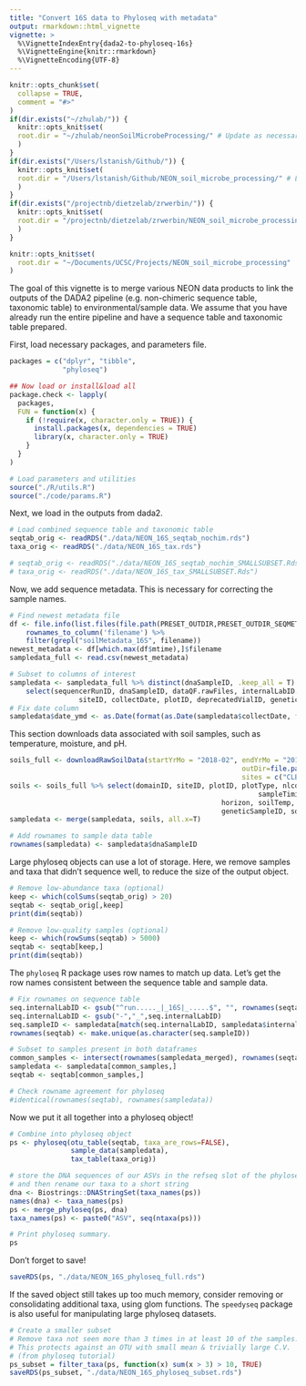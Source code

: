 ```yaml
---
title: "Convert 16S data to Phyloseq with metadata"
output: rmarkdown::html_vignette
vignette: >
  %\VignetteIndexEntry{dada2-to-phyloseq-16s}
  %\VignetteEngine{knitr::rmarkdown}
  %\VignetteEncoding{UTF-8}
---
```


```r
knitr::opts_chunk$set(
  collapse = TRUE,
  comment = "#>"
)
if(dir.exists("~/zhulab/")) {
  knitr::opts_knit$set(
  root.dir = "~/zhulab/neonSoilMicrobeProcessing/" # Update as necessary. Should refer to the absolute filepath of the project root directory (e.g. .../neonSoilMicrobeProcessing)
  )
}
if(dir.exists("/Users/lstanish/Github/")) {
  knitr::opts_knit$set(
  root.dir = "/Users/lstanish/Github/NEON_soil_microbe_processing/" # LFS directory file path. 
  )
}
if(dir.exists("/projectnb/dietzelab/zrwerbin/")) {
  knitr::opts_knit$set(
  root.dir = "/projectnb/dietzelab/zrwerbin/NEON_soil_microbe_processing/" # ZW directory file path.
  )
}

knitr::opts_knit$set(
  root.dir = "~/Documents/UCSC/Projects/NEON_soil_microbe_processing"
)
```

The goal of this vignette is to merge various NEON data products to link the outputs of the DADA2 pipeline (e.g. non-chimeric sequence table, taxonomic table) to environmental/sample data. We assume that you have already run the entire pipeline and have a sequence table and taxonomic table prepared.

First, load necessary packages, and parameters file.
```r
packages = c("dplyr", "tibble",
             "phyloseq")

## Now load or install&load all
package.check <- lapply(
  packages,
  FUN = function(x) {
    if (!require(x, character.only = TRUE)) {
      install.packages(x, dependencies = TRUE)
      library(x, character.only = TRUE)
    }
  }
)

# Load parameters and utilities
source("./R/utils.R")
source("./code/params.R")
```

Next, we load in the outputs from dada2.
```r
# Load combined sequence table and taxonomic table
seqtab_orig <- readRDS("./data/NEON_16S_seqtab_nochim.rds")
taxa_orig <- readRDS("./data/NEON_16S_tax.rds")

# seqtab_orig <- readRDS("./data/NEON_16S_seqtab_nochim_SMALLSUBSET.Rds")
# taxa_orig <- readRDS("./data/NEON_16S_tax_SMALLSUBSET.Rds")
```

Now, we add sequence metadata. This is necessary for correcting the sample names.
```r
# Find newest metadata file
df <- file.info(list.files(file.path(PRESET_OUTDIR,PRESET_OUTDIR_SEQMETA), full.names = T)) %>% 
    rownames_to_column('filename') %>%
	filter(grepl("soilMetadata_16S", filename))
newest_metadata <- df[which.max(df$mtime),]$filename
sampledata_full <- read.csv(newest_metadata)

# Subset to columns of interest
sampledata <- sampledata_full %>% distinct(dnaSampleID, .keep_all = T) %>% 
	select(sequencerRunID, dnaSampleID, dataQF.rawFiles, internalLabID.seq,
				 siteID, collectDate, plotID, deprecatedVialID, geneticSampleID)
# Fix date column
sampledata$date_ymd <- as.Date(format(as.Date(sampledata$collectDate, format="%Y-%m-%dT%H:%MZ"), "%Y-%m-%d"))
```

This section downloads data associated with soil samples, such as temperature, moisture, and pH.
```r
soils_full <- downloadRawSoilData(startYrMo = "2018-02", endYrMo = "2018-03",
														 outDir=file.path(PRESET_OUTDIR,PRESET_OUTDIR_SOIL), 
														 sites = c("CLBJ"))
soils <- soils_full %>% select(domainID, siteID, plotID, plotType, nlcdClass, collectDate, 
															 sampleTiming, standingWaterDepth, sampleID, 
													horizon, soilTemp, litterDepth, sampleTopDepth, sampleBottomDepth, 
													geneticSampleID, soilInCaClpH)
sampledata <- merge(sampledata, soils, all.x=T)

# Add rownames to sample data table 
rownames(sampledata) <- sampledata$dnaSampleID
```

Large phyloseq objects can use a lot of storage. Here, we remove samples and taxa that didn't sequence well, to reduce the size of the output object.
```r
# Remove low-abundance taxa (optional)
keep <- which(colSums(seqtab_orig) > 20)
seqtab <- seqtab_orig[,keep]
print(dim(seqtab))

# Remove low-quality samples (optional)
keep <- which(rowSums(seqtab) > 5000)
seqtab <- seqtab[keep,]
print(dim(seqtab))
```

The `phyloseq` R package uses row names to match up data. Let's get the row names consistent between the sequence table and sample data.
```r
# Fix rownames on sequence table
seq.internalLabID <- gsub("^run....._|_16S|_.....$", "", rownames(seqtab)) 
seq.internalLabID <- gsub("-","_",seq.internalLabID)
seq.sampleID <- sampledata[match(seq.internalLabID, sampledata$internalLabID.seq),]$dnaSampleID
rownames(seqtab) <- make.unique(as.character(seq.sampleID))

# Subset to samples present in both dataframes
common_samples <- intersect(rownames(sampledata_merged), rownames(seqtab))
sampledata <- sampledata[common_samples,]
seqtab <- seqtab[common_samples,]

# Check rowname agreement for phyloseq
#identical(rownames(seqtab), rownames(sampledata))
```

Now we put it all together into a phyloseq object!
```r
# Combine into phyloseq object
ps <- phyloseq(otu_table(seqtab, taxa_are_rows=FALSE),
               sample_data(sampledata),
               tax_table(taxa_orig))

# store the DNA sequences of our ASVs in the refseq slot of the phyloseq object,
# and then rename our taxa to a short string
dna <- Biostrings::DNAStringSet(taxa_names(ps))
names(dna) <- taxa_names(ps)
ps <- merge_phyloseq(ps, dna)
taxa_names(ps) <- paste0("ASV", seq(ntaxa(ps)))

# Print phyloseq summary.
ps 
```

Don't forget to save! 
```r
saveRDS(ps, "./data/NEON_16S_phyloseq_full.rds")
```


If the saved object still takes up too much memory, consider removing or consolidating additional taxa, using glom functions. The `speedyseq` package is also useful for manipulating large phyloseq datasets.
```r
# Create a smaller subset
# Remove taxa not seen more than 3 times in at least 10 of the samples. 
# This protects against an OTU with small mean & trivially large C.V. 
# (from phyloseq tutorial)
ps_subset = filter_taxa(ps, function(x) sum(x > 3) > 10, TRUE)
saveRDS(ps_subset, "./data/NEON_16S_phyloseq_subset.rds")
```